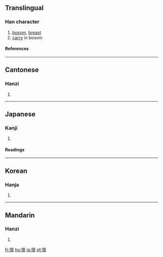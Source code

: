 {{see|懐|怀}}

==Translingual==
===Han character===
{{Han char|rn=61|rad=心|as=16|sn=19|four=9403<sub>2</sub>|canj=心卜田女 (PYWV)}}
# [[bosom]], [[breast]]
# [[carry]] in bosom
====References====
{{Han ref|kx=0408.170|dkj=11456|dj=0749.150|hdz=42369.100|uh=61F7|ud=25079|bh=C368|bd=50024}}

----
==Cantonese==
===Hanzi===
{{yue-hanzi|jyut=|y=waai4}}
# {{defn|Cantonese}}

----
==Japanese==
===Kanji===
{{ja-kanji|grade=|rs=心16}}
# {{defn|Japanese}} 
====Readings====
{{ja-readings|on=[[かい]] (kai)|kun=[[なつく]] (natsuku), [[ふところ]] (futokoro)}}

----
==Korean==
===Hanja===
{{ko-hanja|hangeul=회|eumhun=|rv=hoe|mr=hoe|y=hoy}}
# {{defn|Korean}}

----
==Mandarin==
===Hanzi===
{{cmn-hanzi|sim=怀|pin=[[huái]] ([[huai2]])|wg=huai<sup>2</sup>}}
# {{defn|Mandarin}}

[[fr:懷]]
[[hu:懷]]
[[ja:懷]]
[[pt:懷]]
